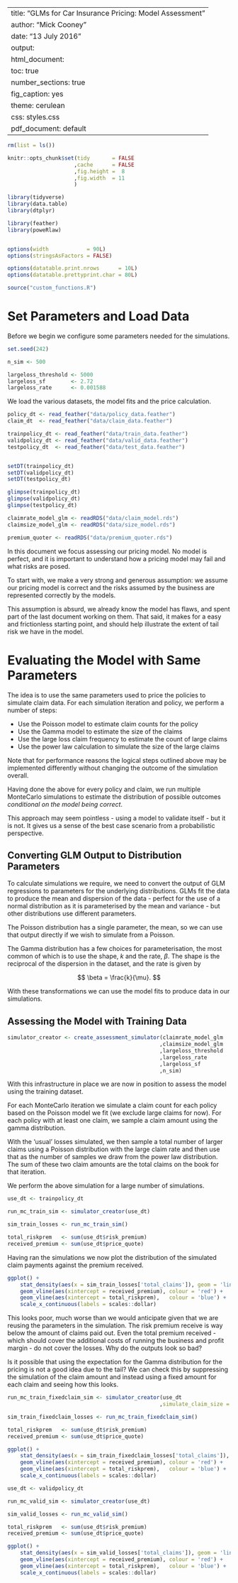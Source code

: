 
---
title: "GLMs for Car Insurance Pricing: Model Assessment"
author: "Mick Cooney"
date: "13 July 2016"
output:
  html_document:
    toc: true
    number_sections: true
    fig_caption: yes
    theme: cerulean
    css: styles.css
  pdf_document: default
---

<!--
(Title:) GLMs for Car Insurance Pricing

Author: Mick Cooney

Date: 2016

Abstract: This document is part of a series investigating the use of
generalised linear models to price car insurance. This document
assesses the pricing models built previously and uses MonteCarlo
simulation to discover the range of possible outcomes that are
possible assuming we get the data correct. The main focus is to get
assess the distribution of possible outcomes.

Keywords: car-insurance pricing assessment

-->

```r
rm(list = ls())

knitr::opts_chunk$set(tidy       = FALSE
                     ,cache      = FALSE
                     ,fig.height =  8
                     ,fig.width  = 11
                     )

library(tidyverse)
library(data.table)
library(dtplyr)

library(feather)
library(poweRlaw)


options(width            = 90L)
options(stringsAsFactors = FALSE)

options(datatable.print.nrows      = 10L)
options(datatable.prettyprint.char = 80L)

source("custom_functions.R")
```

# Set Parameters and Load Data

Before we begin we configure some parameters needed for the
simulations.

```r
set.seed(242)

n_sim <- 500

largeloss_threshold <- 5000
largeloss_sf        <- 2.72
largeloss_rate      <- 0.001588
```

We load the various datasets, the model fits and the price calculation.

```r
policy_dt <- read_feather("data/policy_data.feather")
claim_dt  <- read_feather("data/claim_data.feather")

trainpolicy_dt <- read_feather("data/train_data.feather")
validpolicy_dt <- read_feather("data/valid_data.feather")
testpolicy_dt  <- read_feather("data/test_data.feather")


setDT(trainpolicy_dt)
setDT(validpolicy_dt)
setDT(testpolicy_dt)

glimpse(trainpolicy_dt)
glimpse(validpolicy_dt)
glimpse(testpolicy_dt)

claimrate_model_glm <- readRDS("data/claim_model.rds")
claimsize_model_glm <- readRDS("data/size_model.rds")

premium_quoter <- readRDS("data/premium_quoter.rds")
```

In this document we focus assessing our pricing model. No model is
perfect, and it is important to understand how a pricing model may
fail and what risks are posed.

To start with, we make a very strong and generous assumption: we
assume our pricing model is correct and the risks assumed by the
business are represented correctly by the models.

This assumption is absurd, we already know the model has flaws, and
spent part of the last document working on them. That said, it makes
for a easy and frictionless starting point, and should help illustrate
the extent of tail risk we have in the model.

# Evaluating the Model with Same Parameters

The idea is to use the same parameters used to price the policies to
simulate claim data. For each simulation iteration and policy, we
perform a number of steps:

* Use the Poisson model to estimate claim counts for the policy
* Use the Gamma model to estimate the size of the claims
* Use the large loss claim frequency to estimate the count of large
  claims
* Use the power law calculation to simulate the size of the large
  claims

Note that for performance reasons the logical steps outlined above may
be implemented differently without changing the outcome of the
simulation overall.

Having done the above for every policy and claim, we run multiple
MonteCarlo simulations to estimate the distribution of possible
outcomes *conditional on the model being correct*.

This approach may seem pointless - using a model to validate itself -
but it is not. It gives us a sense of the best case scenario from a
probabilistic perspective.


## Converting GLM Output to Distribution Parameters

To calculate simulations we require, we need to convert the output of
GLM regressions to parameters for the underlying distributions. GLMs
fit the data to produce the mean and dispersion of the data - perfect
for the use of a normal distribution as it is parameterised by the
mean and variance - but other distributions use different parameters.

The Poisson distribution has a single parameter, the mean, so we can
use that output directly if we wish to simulate from a Poisson.

The Gamma distribution has a few choices for parameterisation, the
most common of which is to use the shape, $k$ and the rate,
$\beta$. The shape is the reciprocal of the dispersion in the dataset,
and the rate is given by

$$ \beta = \frac{k}{\mu}. $$

With these transformations we can use the model fits to produce data
in our simulations.


## Assessing the Model with Training Data

```r

simulator_creator <- create_assessment_simulator(claimrate_model_glm
                                                ,claimsize_model_glm
                                                ,largeloss_threshold
                                                ,largeloss_rate
                                                ,largeloss_sf
                                                ,n_sim)
```

With this infrastructure in place we are now in position to assess the
model using the training dataset.

For each MonteCarlo iteration we simulate a claim count for each
policy based on the Poisson model we fit (we exclude large claims for
now). For each policy with at least one claim, we sample a claim
amount using the gamma distribution.

With the 'usual' losses simulated, we then sample a total number of
larger claims using a Poisson distribution with the large claim rate
and then use that as the number of samples we draw from the power law
distribution. The sum of these two claim amounts are the total claims
on the book for that iteration.

We perform the above simulation for a large number of simulations.

```r
use_dt <- trainpolicy_dt

run_mc_train_sim <- simulator_creator(use_dt)

sim_train_losses <- run_mc_train_sim()

total_riskprem   <- sum(use_dt$risk_premium)
received_premium <- sum(use_dt$price_quote)
```

Having ran the simulations we now plot the distribution of the
simulated claim payments against the premium received.

```r
ggplot() +
    stat_density(aes(x = sim_train_losses['total_claims']), geom = 'line') +
    geom_vline(aes(xintercept = received_premium), colour = 'red') +
    geom_vline(aes(xintercept = total_riskprem),   colour = 'blue') +
    scale_x_continuous(labels = scales::dollar)
```

This looks poor, much worse than we would anticipate given that we are
reusing the parameters in the simulation. The risk premium receive is
way below the amount of claims paid out. Even the total premium
received - which should cover the additional costs of running the
business and profit margin - do not cover the losses. Why do the
outputs look so bad?

Is it possible that using the expectation for the Gamma distribution
for the pricing is not a good idea due to the tail? We can check this
by suppressing the simulation of the claim amount and instead using a
fixed amount for each claim and seeing how this looks.

```r
run_mc_train_fixedclaim_sim <- simulator_creator(use_dt
                                                ,simulate_claim_size = FALSE)

sim_train_fixedclaim_losses <- run_mc_train_fixedclaim_sim()

total_riskprem   <- sum(use_dt$risk_premium)
received_premium <- sum(use_dt$price_quote)
```

```r
ggplot() +
    stat_density(aes(x = sim_train_fixedclaim_losses['total_claims']), geom = 'line') +
    geom_vline(aes(xintercept = received_premium), colour = 'red') +
    geom_vline(aes(xintercept = total_riskprem),   colour = 'blue') +
    scale_x_continuous(labels = scales::dollar)
```



```r
use_dt <- validpolicy_dt

run_mc_valid_sim <- simulator_creator(use_dt)

sim_valid_losses <- run_mc_valid_sim()

total_riskprem   <- sum(use_dt$risk_premium)
received_premium <- sum(use_dt$price_quote)
```

```r
ggplot() +
    stat_density(aes(x = sim_valid_losses['total_claims']), geom = 'line') +
    geom_vline(aes(xintercept = received_premium), colour = 'red') +
    geom_vline(aes(xintercept = total_riskprem),   colour = 'blue') +
    scale_x_continuous(labels = scales::dollar)
```
